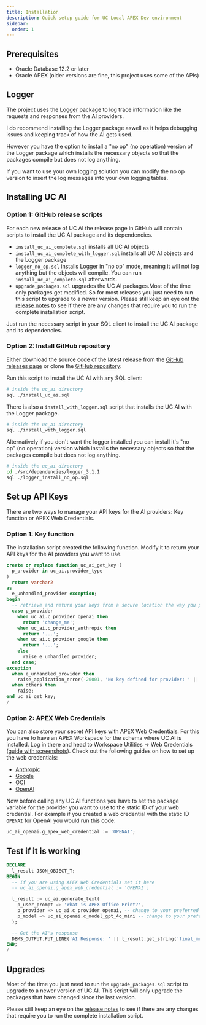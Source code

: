 ```yaml
---
title: Installation
description: Quick setup guide for UC Local APEX Dev environment
sidebar:
  order: 1
---
```


## Prerequisites

- Oracle Database 12.2 or later
- Oracle APEX (older versions are fine, this project uses some of the APIs)

## Logger

The project uses the [Logger](https://github.com/OraOpenSource/Logger) package to log trace information like the requests and responses from the AI providers.

I do recommend installing the Logger package aswell as it helps debugging issues and keeping track of how the AI gets used.

However you have the option to install a "no op" (no operation) version of the Logger package which installs the necessary objects so that the packages compile but does not log anything.

If you want to use your own logging solution you can modify the no op version to insert the log messages into your own logging tables.

## Installing UC AI

### Option 1: GitHub release scripts

For each new release of UC AI the release page in GitHub will contain scripts to install the UC AI package and its dependencies.

- `install_uc_ai_complete.sql` installs all UC AI objects
- `install_uc_ai_complete_with_logger.sql` installs all UC AI objects and the Logger package
- `logger_no_op.sql` installs Logger in "no op" mode, meaning it will not log anything but the objects will compile. You can run `install_uc_ai_complete.sql` afterwards.
- `upgrade_packages.sql` upgrades the UC AI packages.Most of the time only packages get modified. So for most releases you just need to run this script to upgrade to a newer version. Please still keep an eye ont the [release notes](https://github.com/United-Codes/uc_ai/releases) to see if there are any changes that require you to run the complete installation script.

Just run the necessary script in your SQL client to install the UC AI package and its dependencies.

### Option 2: Install GitHub repository

Either download the source code of the latest release from the [GitHub releases page](https://github.com/United-Codes/uc_ai/releases/) or clone the [GitHub repository](https://github.com/United-Codes/uc_ai):

Run this script to install the UC AI with any SQL client:

```bash
# inside the uc_ai directory
sql ./install_uc_ai.sql
```

There is also a `install_with_logger.sql` script that installs the UC AI with the Logger package.

```bash
# inside the uc_ai directory
sql ./install_with_logger.sql
```

Alternatively if you don't want the logger installed you can install it's "no op" (no operation) version which installs the necessary objects so that the packages compile but does not log anything.

```bash
# inside the uc_ai directory
cd ./src/dependencies/logger_3.1.1
sql ./logger_install_no_op.sql
```

## Set up API Keys

There are two ways to manage your API keys for the AI providers: Key function or APEX Web Credentials.

### Option 1: Key function

The installation script created the following function. Modify it to return your API keys for the AI providers you want to use.

```sql
create or replace function uc_ai_get_key (
  p_provider in uc_ai.provider_type
)
  return varchar2
as
  e_unhandled_provider exception;
begin
  -- retrieve and return your keys from a secure location the way you prefer
  case p_provider
    when uc_ai.c_provider_openai then
      return 'change_me';
    when uc_ai.c_provider_anthropic then
      return '...';
    when uc_ai.c_provider_google then
      return '...';
    else
      raise e_unhandled_provider;
  end case;
exception
  when e_unhandled_provider then
    raise_application_error(-20001, 'No key defined for provider: ' || p_provider);
  when others then
    raise;
end uc_ai_get_key;
/
```

### Option 2: APEX Web Credentials

You can also store your secret API keys with APEX Web Credentials. For this you have to have an APEX Workspace for the schema where UC AI is installed. Log in there and head to Workspace Utilities → Web Credentials ([guide with screenshots](/products/uc-ai/docs/help/create-oci-key/#create-apex-web-credential)). Check out the following guides on how to set up the web credentials:

- [Anthropic](/products/uc-ai/docs/providers/anthropic/#creating-a-web-credential)
- [Google](/products/uc-ai/docs/providers/google/#creating-a-web-credential)
- [OCI](/products/uc-ai/docs/providers/oci/#prerequisites)
- [OpenAI](/products/uc-ai/docs/providers/openai/#creating-a-web-credential)

Now before calling any UC AI functions you have to set the package variable for the provider you want to use to the static ID of your web credential. For example if you created a web credential with the static ID `OPENAI` for OpenAI you would run this code:

```sql
uc_ai_openai.g_apex_web_credential := 'OPENAI';
```

## Test if it is working

```sql
DECLARE
  l_result JSON_OBJECT_T;
BEGIN
  -- If you are using APEX Web Credentials set it here
  -- uc_ai_openai.g_apex_web_credential := 'OPENAI';

  l_result := uc_ai.generate_text(
    p_user_prompt => 'What is APEX Office Print?',
    p_provider => uc_ai.c_provider_openai, -- change to your preferred provider
    p_model => uc_ai_openai.c_model_gpt_4o_mini -- change to your preferred model
  );

  -- Get the AI's response
  DBMS_OUTPUT.PUT_LINE('AI Response: ' || l_result.get_string('final_message'));
END;
/
```

## Upgrades

Most of the time you just need to run the `upgrade_packages.sql` script to upgrade to a newer version of UC AI. This script will only upgrade the packages that have changed since the last version.

Please still keep an eye on the [release notes](https://github.com/United-Codes/uc_ai/releases) to see if there are any changes that require you to run the complete installation script.
